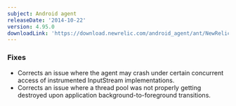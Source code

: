 ```yaml
---
subject: Android agent
releaseDate: '2014-10-22'
version: 4.95.0
downloadLink: 'https://download.newrelic.com/android_agent/ant/NewRelic_Android_Agent_4.95.0.zip'
---
```


### Fixes

* Corrects an issue where the agent may crash under certain concurrent access of instrumented InputStream implementations.
* Corrects an issue where a thread pool was not properly getting destroyed upon application background-to-foreground transitions.
